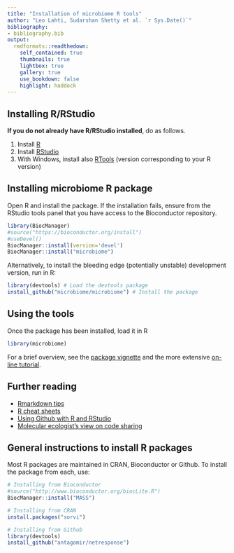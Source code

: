 ```yaml
---
title: "Installation of microbiome R tools"
author: "Leo Lahti, Sudarshan Shetty et al. `r Sys.Date()`"
bibliography: 
- bibliography.bib
output:
  rmdformats::readthedown:
    self_contained: true
    thumbnails: true
    lightbox: true
    gallery: true
    use_bookdown: false
    highlight: haddock
---
```

<!--
  %\VignetteEngine{knitr::rmarkdown}
  %\VignetteIndexEntry{microbiome tutorial - Installation}
  %\usepackage[utf8]{inputenc}
  %\VignetteEncoding{UTF-8}  
-->


## Installing R/RStudio

**If you do not already have R/RStudio installed**, do as follows. 

  1. Install [R](http://www.r-project.org/) 
  1. Install [RStudio](http://rstudio.org)
  1. With Windows, install also [RTools](http://cran.r-project.org/bin/windows/Rtools/) (version corresponding to your R version)


## Installing microbiome R package

Open R and install the package. If the installation fails, ensure from
the RStudio tools panel that you have access to the Bioconductor
repository.

```r
library(BiocManager)
#source("https://bioconductor.org/install")
#useDevel()
BiocManager::install(version='devel')
BiocManager::install("microbiome")

```

Alternatively, to install the bleeding edge (potentially unstable)
development version, run in R:

```r
library(devtools) # Load the devtools package
install_github("microbiome/microbiome") # Install the package
```

## Using the tools

Once the package has been installed, load it in R

```r
library(microbiome)  
```

For a brief overview, see the [package vignette](https://bioconductor.org/packages/devel/bioc/vignettes/microbiome/inst/doc/vignette.html) and the more extensive [on-line tutorial](http://microbiome.github.io/microbiome/).



## Further reading

 * [Rmarkdown tips](http://rmarkdown.rstudio.com/)
 * [R cheat sheets](http://devcheatsheet.com/tag/r/)
 * [Using Github with R and RStudio](http://www.molecularecologist.com/2013/11/using-github-with-r-and-rstudio/)
 * [Molecular ecologist's view on code sharing](http://www.molecularecologist.com/2013/08/want-to-share-your-code/)


## General instructions to install R packages

Most R packages are maintained in CRAN, Bioconductor or Github. To
install the package from each, use:

```r
# Installing from Bioconductor
#source("http://www.bioconductor.org/biocLite.R")
BiocManager::install("MASS")

# Installing from CRAN
install.packages("sorvi")

# Installing from Github
library(devtools)
install_github("antagomir/netresponse")
```


